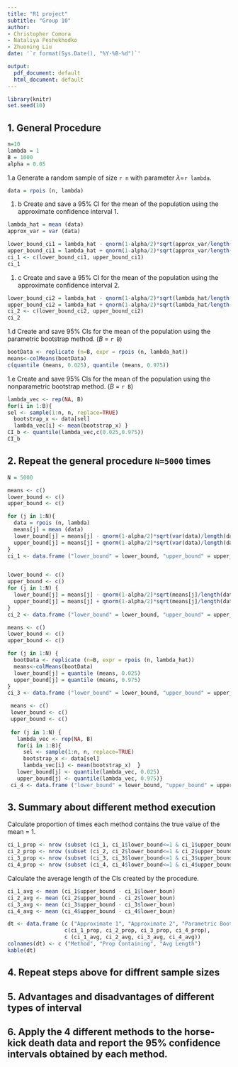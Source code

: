 ```yaml
---
title: "R1 project"
subtitle: "Group 10"
author: 
- Christopher Comora
- Nataliya Peshekhodko 
- Zhuoning Liu
date: '`r format(Sys.Date(), "%Y-%B-%d")`'

output:
  pdf_document: default
  html_document: default
---
```


```r
library(knitr)
set.seed(10)
```

## 1. General Procedure
```r
n=10
lambda = 1
B = 1000
alpha = 0.05
```
1.a Generate a random sample of size `r n` with parameter $\lambda$=`r lambda`. 
```r
data = rpois (n, lambda)
```
1. b Create and save a 95% CI for the mean of the population using the approximate
confidence interval 1.
```r
lambda_hat = mean (data)
approx_var = var (data)

lower_bound_ci1 = lambda_hat - qnorm(1-alpha/2)*sqrt(approx_var/length(data))
upper_bound_ci1 = lambda_hat + qnorm(1-alpha/2)*sqrt(approx_var/length(data))
ci_1 <- c(lower_bound_ci1, upper_bound_ci1)
ci_1
```

1. c Create and save a 95% CI for the mean of the population using the approximate
confidence interval 2.
```r
lower_bound_ci2 = lambda_hat - qnorm(1-alpha/2)*sqrt(lambda_hat/length(data))
upper_bound_ci2 = lambda_hat + qnorm(1-alpha/2)*sqrt(lambda_hat/length(data))
ci_2 <- c(lower_bound_ci2, upper_bound_ci2)
ci_2
```

1.d Create and save 95% CIs for the mean of the population using the parametric
bootstrap method. ($B$ = `r B`)
```r
bootData <- replicate (n=B, expr = rpois (n, lambda_hat))
means<-colMeans(bootData)
c(quantile (means, 0.025), quantile (means, 0.975))
```

1.e Create and save 95% CIs for the mean of the population using the nonparametric
bootstrap method. ($B$ = `r B`)
```r
lambda_vec <- rep(NA, B)
for(i in 1:B){
sel <- sample(1:n, n, replace=TRUE)
  bootstrap_x <- data[sel]
  lambda_vec[i] <- mean(bootstrap_x) }
CI_b <- quantile(lambda_vec,c(0.025,0.975))
CI_b
```

## 2. Repeat the general procedure `N=5000` times
```r
N = 5000

means <- c()
lower_bound <- c()
upper_bound <- c()

for (j in 1:N){
  data = rpois (n, lambda)
  means[j] = mean (data) 
  lower_bound[j] = means[j] - qnorm(1-alpha/2)*sqrt(var(data)/length(data))
  upper_bound[j] = means[j] + qnorm(1-alpha/2)*sqrt(var(data)/length(data))  
}
ci_1 <- data.frame ("lower_bound" = lower_bound, "upper_bound" = upper_bound)


lower_bound <- c()
upper_bound <- c()
for (j in 1:N) {
  lower_bound[j] = means[j] - qnorm(1-alpha/2)*sqrt(means[j]/length(data))
  upper_bound[j] = means[j] + qnorm(1-alpha/2)*sqrt(means[j]/length(data))
}
ci_2 <- data.frame ("lower_bound" = lower_bound, "upper_bound" = upper_bound)

means <- c()
lower_bound <- c()
upper_bound <- c()

for (j in 1:N) {
  bootData <- replicate (n=B, expr = rpois (n, lambda_hat))
  means<-colMeans(bootData)
  lower_bound[j] = quantile (means, 0.025)
  upper_bound[j] = quantile (means, 0.975)
}
ci_3 <- data.frame ("lower_bound" = lower_bound, "upper_bound" = upper_bound)

 means <- c()
 lower_bound <- c()
 upper_bound <- c()
 
 for (j in 1:N) { 
   lambda_vec <- rep(NA, B)
   for(i in 1:B){
     sel <- sample(1:n, n, replace=TRUE)
     bootstrap_x <- data[sel]
     lambda_vec[i] <- mean(bootstrap_x)  }
   lower_bound[j] <- quantile(lambda_vec, 0.025)
   upper_bound[j] <- quantile(lambda_vec, 0.975)}
 ci_4 <- data.frame ("lower_bound" = lower_bound, "upper_bound" = upper_bound)
```

## 3. Summary about different method execution

Calculate proportion of times each method contains the true value of the mean = 1.
```r
ci_1_prop <- nrow (subset (ci_1, ci_1$lower_bound<=1 & ci_1$upper_bound >=1))/nrow(ci_1)
ci_2_prop <- nrow (subset (ci_2, ci_2$lower_bound<=1 & ci_2$upper_bound >=1))/nrow(ci_2)
ci_3_prop <- nrow (subset (ci_3, ci_3$lower_bound<=1 & ci_3$upper_bound >=1))/nrow(ci_3)
ci_4_prop <- nrow (subset (ci_4, ci_4$lower_bound<=1 & ci_4$upper_bound >=1))/nrow(ci_4)
```

Calculate the average length of the CIs created by the procedure.
```r
ci_1_avg <- mean (ci_1$upper_bound - ci_1$lower_boun)
ci_2_avg <- mean (ci_2$upper_bound - ci_2$lower_boun)
ci_3_avg <- mean (ci_3$upper_bound - ci_3$lower_boun)
ci_4_avg <- mean (ci_4$upper_bound - ci_4$lower_boun)

dt <- data.frame (c ("Approximate 1", "Approximate 2", "Parametric Bootstrap", "Nonparametric Bootstrap"), 
                  c(ci_1_prop, ci_2_prop, ci_3_prop, ci_4_prop), 
                  c (ci_1_avg, ci_2_avg, ci_3_avg, ci_4_avg))
colnames(dt) <- c ("Method", "Prop Containing", "Avg Length")
kable(dt)
```

## 4. Repeat steps above for diffrent sample sizes 

## 5. Advantages and disadvantages of different types of interval 

## 6. Apply the 4 different methods to the horse-kick death data and report the 95% confidence intervals obtained by each method.

